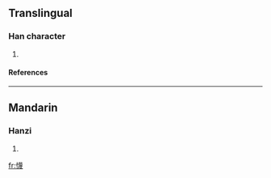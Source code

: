 ==Translingual==
===Han character===
{{Han char|rn=61|rad=心|as=15|sn=18|four=9305<sub>0</sub>|canj=心廿田戈 (PTWI)}}
# {{defn|Han|sort=心15}}
====References====
{{Han ref|kx=0407.410|dkj=11422|dj=0748.270|hdz=42366.150|uh=61F1|ud=25073|bh=EFCB|bd=61387}}

----
==Mandarin==
===Hanzi===
{{cmn-hanzi|pin=[[miè]] (mie4)|wg=mieh<sup>4</sup>}}
# {{defn|Mandarin}}

[[fr:懱]]
